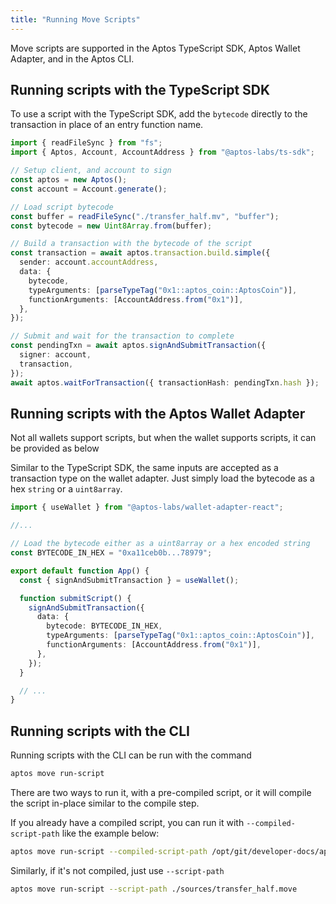 ```yaml
---
title: "Running Move Scripts"
---
```







Move scripts are supported in the Aptos TypeScript SDK, Aptos Wallet Adapter,
and in the Aptos CLI.

## Running scripts with the TypeScript SDK

To use a script with the TypeScript SDK, add the `bytecode` directly to the
transaction in place of an entry function name.

```ts
import { readFileSync } from "fs";
import { Aptos, Account, AccountAddress } from "@aptos-labs/ts-sdk";

// Setup client, and account to sign
const aptos = new Aptos();
const account = Account.generate();

// Load script bytecode
const buffer = readFileSync("./transfer_half.mv", "buffer");
const bytecode = new Uint8Array.from(buffer);

// Build a transaction with the bytecode of the script
const transaction = await aptos.transaction.build.simple({
  sender: account.accountAddress,
  data: {
    bytecode,
    typeArguments: [parseTypeTag("0x1::aptos_coin::AptosCoin")],
    functionArguments: [AccountAddress.from("0x1")],
  },
});

// Submit and wait for the transaction to complete
const pendingTxn = await aptos.signAndSubmitTransaction({
  signer: account,
  transaction,
});
await aptos.waitForTransaction({ transactionHash: pendingTxn.hash });
```

## Running scripts with the Aptos Wallet Adapter

<Aside type="caution">
  Not all wallets support scripts, but when the wallet supports scripts, it can be
  provided as below
</Aside>

Similar to the TypeScript SDK, the same inputs are accepted as a transaction
type on the wallet adapter. Just simply load the bytecode as a hex `string` or
a `uint8array`.

```ts
import { useWallet } from "@aptos-labs/wallet-adapter-react";

//...

// Load the bytecode either as a uint8array or a hex encoded string
const BYTECODE_IN_HEX = "0xa11ceb0b...78979";

export default function App() {
  const { signAndSubmitTransaction } = useWallet();

  function submitScript() {
    signAndSubmitTransaction({
      data: {
        bytecode: BYTECODE_IN_HEX,
        typeArguments: [parseTypeTag("0x1::aptos_coin::AptosCoin")],
        functionArguments: [AccountAddress.from("0x1")],
      },
    });
  }

  // ...
}
```

## Running scripts with the CLI

Running scripts with the CLI can be run with the command

```bash filename="Terminal"
aptos move run-script
```

There are two ways to run it, with a pre-compiled script, or it will compile the
script in-place similar to the compile step.

If you already have a compiled script, you can run it
with `--compiled-script-path` like the example below:

```bash filename="Terminal"
aptos move run-script --compiled-script-path /opt/git/developer-docs/apps/docusaurus/static/move-examples/scripts/transfer_half/script.mv
```

Similarly, if it&apos;s not compiled, just use `--script-path`

```bash filename="Terminal"
aptos move run-script --script-path ./sources/transfer_half.move
```
